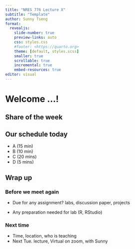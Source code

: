 ```yaml
---
title: "NRES 776 Lecture X"
subtitle: "Template"
author: Sunny Tseng
format:
  revealjs: 
    slide-number: true
    preview-links: auto
    css: styles.css
    #footer: <https://quarto.org>
    theme: [default, styles.scss]
    smaller: true
    scrollable: true
    incremental: true
    embed-resources: true
editor: visual
---
```


# Welcome ...!

## Share of the week

## Our schedule today

-   A (15 min)
-   B (10 min)
-   C (20 mins)
-   D (5 mins)

## Wrap up

### Before we meet again

-   Due for any assignment? labs, discussion paper, projects

-   Any preparation needed for lab (R, RStudio)

### Next time

-   Time, location, who is teaching
-   Next Tue. lecture, Virtual on zoom, with Sunny
